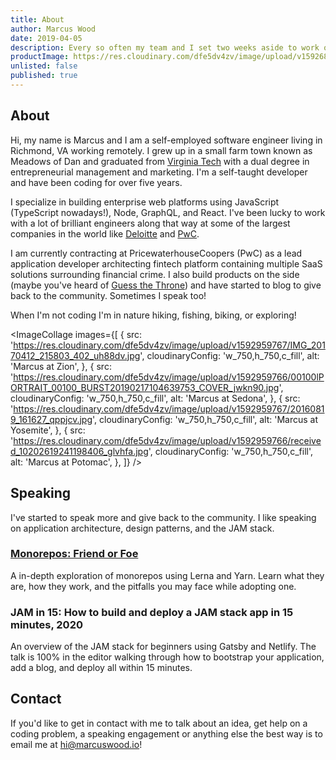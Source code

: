 ```yaml
---
title: About
author: Marcus Wood
date: 2019-04-05
description: Every so often my team and I set two weeks aside to work on a passion project. The bottom is line is ever important, but feeding the soul with an adventure on the side is as well.
productImage: https://res.cloudinary.com/dfe5dv4zv/image/upload/v1592685411/Image_45_2x_aoybmp_eghupd.png
unlisted: false
published: true
---
```


<Section noTopPadding>

# About

Hi, my name is Marcus and I am a self-employed software engineer living in Richmond, VA working remotely. I grew up in a small farm town known as Meadows of Dan and graduated from [Virginia Tech](https://vt.edu/) with a dual degree in entrepreneurial management and marketing. I'm a self-taught developer and have been coding for over five years.

I specialize in building enterprise web platforms using JavaScript (TypeScript nowadays!), Node, GraphQL, and React. I've been lucky to work with a lot of brilliant engineers along that way at some of the largest companies in the world like [Deloitte](https://www2.deloitte.com/us/en.html) and [PwC](https://www.pwc.com/).

I am currently contracting at PricewaterhouseCoopers (PwC) as a lead application developer architecting fintech platform containing multiple SaaS solutions surrounding financial crime. I also build products on the side (maybe you've heard of [Guess the Throne](/products/guess-the-throne)) and have started to blog to give back to the community. Sometimes I speak too!

When I'm not coding I'm in nature hiking, fishing, biking, or exploring!

<ImageCollage
  images={[
    {
      src:
        'https://res.cloudinary.com/dfe5dv4zv/image/upload/v1592959767/IMG_20170412_215803_402_uh88dv.jpg',
      cloudinaryConfig: 'w_750,h_750,c_fill',
      alt: 'Marcus at Zion',
    },
    {
      src:
        'https://res.cloudinary.com/dfe5dv4zv/image/upload/v1592959766/00100lPORTRAIT_00100_BURST20190217104639753_COVER_jwkn90.jpg',
      cloudinaryConfig: 'w_750,h_750,c_fill',
      alt: 'Marcus at Sedona',
    },
    {
      src:
        'https://res.cloudinary.com/dfe5dv4zv/image/upload/v1592959767/20160819_161627_qppjcv.jpg',
      cloudinaryConfig: 'w_750,h_750,c_fill',
      alt: 'Marcus at Yosemite',
    },
    {
      src:
        'https://res.cloudinary.com/dfe5dv4zv/image/upload/v1592959766/received_10202619241198406_glvhfa.jpg',
      cloudinaryConfig: 'w_750,h_750,c_fill',
      alt: 'Marcus at Potomac',
    },
  ]}
/>

## Speaking

I've started to speak more and give back to the community. I like speaking on application architecture, design patterns, and the JAM stack.

### [Monorepos: Friend or Foe](https://monorepo.marcuswood.io/)

A in-depth exploration of monorepos using Lerna and Yarn. Learn what they are, how they work, and the pitfalls you may face while adopting one.

### JAM in 15: How to build and deploy a JAM stack app in 15 minutes, 2020

An overview of the JAM stack for beginners using Gatsby and Netlify. The talk is 100% in the editor walking through how to bootstrap your application, add a blog, and deploy all within 15 minutes.

## Contact

If you'd like to get in contact with me to talk about an idea, get help on a coding problem, a speaking engagement or anything else the best way is to email me at [hi@marcuswood.io](mailto:hi@marcuswood.io)!

</Section>
